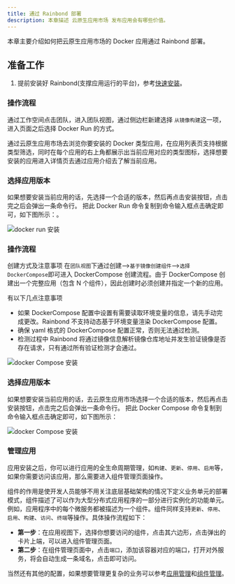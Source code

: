 ```yaml
---
title: 通过 Rainbond 部署
description: 本章描述 云原生应用市场 发布应用会有哪些价值。
---
```


本章主要介绍如何把云原生应用市场的 Docker 应用通过 Rainbond 部署。

## 准备工作

1. 提前安装好 Rainbond(支撑应用运行的平台)，参考[快速安装](https://www.rainbond.com/docs/quick-start/quick-install)。 

<Tabs groupId="install">
<TabItem value="dockerRun" label="Docker Run" default>

###  操作流程

通过工作空间点击团队，进入团队视图，通过侧边栏新建选择 `从镜像构建`这一项，进入页面之后选择 Docker Run 的方式。

通过云原生应用市场去浏览你要安装的 Docker 类型应用，在应用列表页支持根据类型筛选，同时在每个应用的右上角都展示出当前应用对应的类型图标，选择想要安装的应用进入详情页去通过应用介绍去了解当前应用。

### 选择应用版本

如果想要安装当前应用的话，先选择一个合适的版本，然后再点击安装按钮，点击完之后会弹出一条命令行。
把此 Docker Run 命令复制到命令输入框点击确定即可，如下图所示：。

<img src="https://grstatic.oss-cn-shanghai.aliyuncs.com/app-store/docs/docker%E5%91%BD%E4%BB%A4%E5%AE%89%E8%A3%85.jpg" alt="docker run 安装" />

</TabItem>

<TabItem value="dockerCompose" label="Docker Compose" default>

###  操作流程

创建方式及注意事项
在`团队视图`下通过创建-->`基于镜像创建组件`-->`选择DockerCompose`即可进入 DockerCompose 创建流程。由于 DockerCompose 创建出一个完整应用（包含 N 个组件），因此创建时必须创建并指定一个新的应用。

有以下几点注意事项

- 如果 DockerCompose 配置中设置有需要读取环境变量的信息，请先手动完成更改。Rainbond 不支持动态基于环境变量渲染 DockerCompose 配置。
- 确保 yaml 格式的 DockerCompose 配置正常，否则无法通过检测。
- 检测过程中 Rainbond 将通过镜像信息解析镜像仓库地址并发生验证镜像是否存在请求，只有通过所有验证检测才会通过。

<img src="https://grstatic.oss-cn-shanghai.aliyuncs.com/app-store/docs/docker_compose.pic.jpg" alt="docker Compose 安装" />

### 选择应用版本

如果想要安装当前应用的话，去云原生应用市场选择一个合适的版本，然后再点击安装按钮，点击完之后会弹出一条命令行。
把此 Docker Compose 命令复制到命令输入框点击确定即可，如下图所示：

<img src="https://grstatic.oss-cn-shanghai.aliyuncs.com/app-store/docs/docker-compose-cmd.pic.jpg" alt="docker Compose 安装" />

</TabItem>
</Tabs>

### 管理应用

应用安装之后，你可以进行应用的全生命周期管理，如`构建`、`更新`、`停用`、`启用`等，如果你需要访问该应用，那么需要进入组件管理页面操作。

组件的作用是使开发人员能够不用关注底层基础架构的情况下定义业务单元的部署模式，组件描述了可以作为大型分布式应用程序的一部分进行实例化的功能单元。例如，应用程序中的每个微服务都被描述为一个组件。组件同样支持`更新`、`停用`、`启用`、`构建`、`访问`、`终端`等操作。具体操作流程如下：

  - **第一步**：在应用视图下，选择你想要访问的组件，点击其六边形，点击弹出的卡片上端，可以进入组件管理页面。
  - **第二步**：在组件管理页面中，点击`端口`，添加该容器对应的端口，打开对外服务，将会自动生成一条域名，点击即可访问。

当然还有其他的配置，如果想要管理更复杂的业务可以参考[应用管理](https://www.rainbond.com/docs/use-manual/app-manage)和[组件管理](https://www.rainbond.com/docs/use-manual/component-manage)。